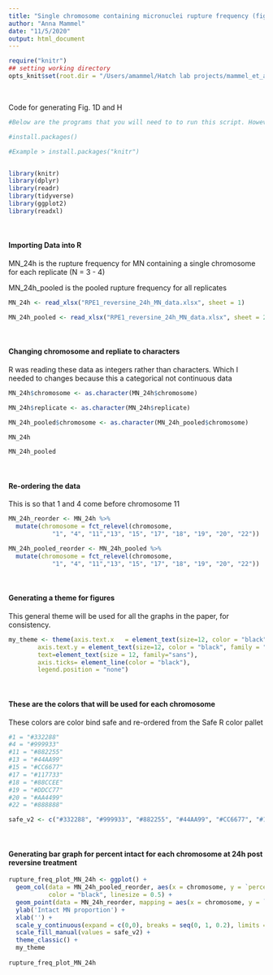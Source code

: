 ```yaml
---
title: "Single chromosome containing micronuclei rupture frequency (fig. 1D)"
author: "Anna Mammel"
date: "11/5/2020"
output: html_document
---
```


```r
require("knitr")
## setting working directory
opts_knit$set(root.dir = "/Users/amammel/Hatch lab projects/mammel_et_al_2021_test/data")
```

<br>

Code for generating Fig. 1D and H 

```r

#Below are the programs that you will need to to run this script. However, you will need to import these programs first using the code:

#install.packages()

#Example > install.packages("knitr")


library(knitr)
library(dplyr)
library(readr)
library(tidyverse)
library(ggplot2)
library(readxl)
```

<br>

#### Importing Data into R

MN_24h is the rupture frequency for MN containing a single chromosome for each replicate (N = 3 - 4)


MN_24h_pooled is the pooled rupture frequency for all replicates


```r

MN_24h <- read_xlsx("RPE1_reversine_24h_MN_data.xlsx", sheet = 1)

MN_24h_pooled <- read_xlsx("RPE1_reversine_24h_MN_data.xlsx", sheet = 2)

```

<br>

#### Changing chromosome and repliate to characters 

R was reading these data as integers rather than characters. Which I needed to changes because this a categorical not continuous data


```r

MN_24h$chromosome <- as.character(MN_24h$chromosome)

MN_24h$replicate <- as.character(MN_24h$replicate)

MN_24h_pooled$chromosome <- as.character(MN_24h_pooled$chromosome)
```


```r
MN_24h

MN_24h_pooled

```

<br>

#### Re-ordering the data

This is so that 1 and 4 come before chromosome 11


```r
MN_24h_reorder <- MN_24h %>% 
  mutate(chromosome = fct_relevel(chromosome, 
            "1", "4", "11","13", "15", "17", "18", "19", "20", "22"))

MN_24h_pooled_reorder <- MN_24h_pooled %>% 
  mutate(chromosome = fct_relevel(chromosome, 
            "1", "4", "11","13", "15", "17", "18", "19", "20", "22"))
```


<br>

#### Generating a theme for figures 

This general theme will be used for all the graphs in the paper, for consistency. 


```r
my_theme <- theme(axis.text.x	= element_text(size=12, color = "black", family = "sans"),
        axis.text.y	= element_text(size=12, color = "black", family = "sans"),
        text=element_text(size = 12, family="sans"),
        axis.ticks= element_line(color = "black"),
        legend.position = "none")

```

<br>

#### These are the colors that will be used for each chromosome

These colors are color bind safe and re-ordered from the Safe R color pallet 


```r

#1 = "#332288"
#4 = "#999933"
#11 = "#882255"
#13 = "#44AA99"
#15 = "#CC6677"
#17 = "#117733"
#18 = "#88CCEE"
#19 = "#DDCC77"
#20 = "#AA4499"
#22 = "#888888"
```

```r

safe_v2 <- c("#332288", "#999933", "#882255", "#44AA99", "#CC6677", "#117733", "#88CCEE", "#DDCC77", "#AA4499","#888888")

```

<br>

#### Generating bar graph for percent intact for each chromosome at 24h post reversine treatment


```r

rupture_freq_plot_MN_24h <- ggplot() +
  geom_col(data = MN_24h_pooled_reorder, aes(x = chromosome, y = `percent intact`, fill = chromosome), width = 0.57, 
           color = "black", linesize = 0.5) +
  geom_point(data = MN_24h_reorder, mapping = aes(x = chromosome, y = `percent intact`), size = 1) +
  ylab('Intact MN proportion') +
  xlab('') +
  scale_y_continuous(expand = c(0,0), breaks = seq(0, 1, 0.2), limits = c(0,1)) +
  scale_fill_manual(values = safe_v2) +
  theme_classic() +
  my_theme
  
rupture_freq_plot_MN_24h

```


